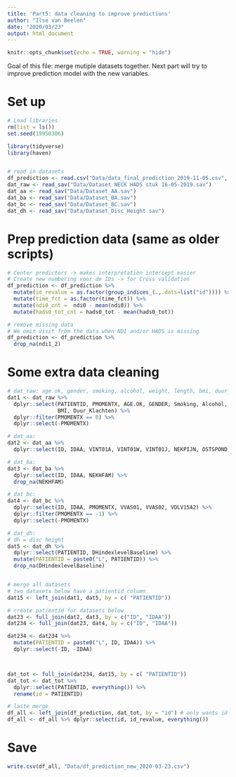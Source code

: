 ```yaml
---
title: 'Part5: data cleaning to improve predictions'
author: "Ilse van Beelen"
date: "2020/03/23"
output: html_document
---
```



```r
knitr::opts_chunk$set(echo = TRUE, warning = "hide")


```

Goal of this file: merge mutiple datasets together. Next part will try to improve prediction model with the new variables.

# Set up

```r

# Load libraries
rm(list = ls())
set.seed(19950306)

library(tidyverse)
library(haven)


# read in datasets
df_prediction <- read.csv("Data/data_final_prediction_2019-11-05.csv", sep = ",")
dat_raw <- read_sav("Data/Dataset NECK HADS stuk 16-05-2019.sav")
dat_aa <- read_sav("Data/Dataset_AA.sav")
dat_ba <- read_sav("Data/Dataset_BA.sav")
dat_bc <- read_sav("Data/Dataset_BC.sav")
dat_dh <- read_sav("Data/Dataset_Disc_Height.sav")

```

# Prep prediction data (same as older scripts)

```r

# Center predictors -> makes interpretation intercept easier
# Create new numbering voor de IDs -> for Cross validation
df_prediction <- df_prediction %>% 
  mutate(id_revalue = as.factor(group_indices_(.,.dots=list("id")))) %>%
  mutate(time_fct = as.factor(time_fct)) %>%
  mutate(ndi0_cnt =  ndi0 - mean(ndi0)) %>%
  mutate(hads0_tot_cnt = hads0_tot - mean(hads0_tot))

# remove missing data
# We omit visit from the data when NDI and/or HADS is missing
df_prediction <- df_prediction %>%
  drop_na(ndi1_2)


```



# Some extra data cleaning

```r
# dat_raw: age.ok, gender, smoking, alcohol, weight, length, bmi, duur_klachten
dat1 <- dat_raw %>%
  dplyr::select(PATIENTID, PMOMENTX, AGE.OK, GENDER, Smoking, Alcohol, WEIGHT, LENGTH, 
                BMI, Duur_Klachten) %>%
  dplyr::filter(PMOMENTX == 0) %>%
  dplyr::select(-PMOMENTX)

# dat_aa:
dat2 <- dat_aa %>%
  dplyr::select(ID, IDAA, VINT01A, VINT01W, VINT01J, NEKPIJN, OSTSPOND) 

# dat_ba:
dat3 <- dat_ba %>%
  dplyr::select(ID, IDAA, NEKHFAM) %>%
  drop_na(NEKHFAM)

# dat_bc:
dat4 <- dat_bc %>%
  dplyr::select(ID, IDAA, PMOMENTX, VVAS01, VVAS02, VDLV15A2) %>%
  dplyr::filter(PMOMENTX == -1) %>%
  dplyr::select(-PMOMENTX)

# dat_dh:
# dh = disc height
dat5 <- dat_dh %>%
  dplyr::select(PATIENTID, DHindexlevelBaseline) %>%
  mutate(PATIENTID = paste0("L", PATIENTID)) %>%
  drop_na(DHindexlevelBaseline)


# merge all datasets
# two datasets below have a patientid column
dat15 <- left_join(dat1, dat5, by = c( "PATIENTID"))

# create patientid for datasets below 
dat23 <- full_join(dat2, dat3, by = c("ID", "IDAA"))
dat234 <- full_join(dat23, dat4, by = c("ID", "IDAA"))

dat234 <- dat234 %>%
  mutate(PATIENTID = paste0("L", ID, IDAA)) %>%
  dplyr::select(-ID, -IDAA)



dat_tot <- full_join(dat234, dat15, by = c( "PATIENTID"))
dat_tot <- dat_tot %>% 
  dplyr::select(PATIENTID, everything()) %>%
  rename(id = PATIENTID)

# laste merge
df_all <- left_join(df_prediction, dat_tot, by = "id") # only wants id's who are in df_prediction
df_all <- df_all %>% dplyr::select(id, id_revalue, everything())

```

# Save 

```r

write.csv(df_all, "Data/df_prediction_new_2020-03-23.csv")

```

